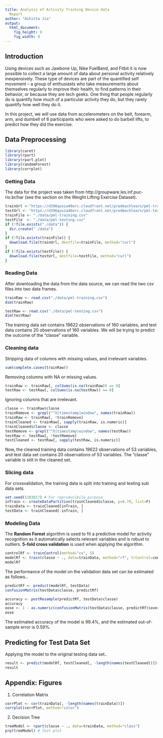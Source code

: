```yaml
---
title: Analysis of Activity Tracking Device data
  Report
author: "Ashitta Jia"
output:
  html_document:
    fig_height: 9
    fig_width: 9
---
```


## Introduction  
Using devices such as Jawbone Up, Nike FuelBand, and Fitbit it is now possible to collect a large amount of data about personal activity relatively inexpensively. These type of devices are part of the quantified self movement – a group of enthusiasts who take measurements about themselves regularly to improve their health, to find patterns in their behavior, or because they are tech geeks. One thing that people regularly do is quantify how much of a particular activity they do, but they rarely quantify how well they do it.  

In this project, we will use data from accelerometers on the belt, forearm, arm, and dumbell of 6 participants who were asked to do barbell lifts,  to predict how they did the exercise.  

## Data Preprocessing  
```r
library(caret)
library(rpart)
library(rpart.plot)
library(randomForest)
library(corrplot)
```
### Getting Data
The data for the project was taken from http://groupware.les.inf.puc-rio.br/har (see the section on the Weight Lifting Exercise Dataset). 

```r
trainUrl <-"https://d396qusza40orc.cloudfront.net/predmachlearn/pml-training.csv"
testUrl <- "https://d396qusza40orc.cloudfront.net/predmachlearn/pml-testing.csv"
trainFile <- "./data/pml-training.csv"
testFile  <- "./data/pml-testing.csv"
if (!file.exists("./data")) {
  dir.create("./data")
}
if (!file.exists(trainFile)) {
  download.file(trainUrl, destfile=trainFile, method="curl")
}
if (!file.exists(testFile)) {
  download.file(testUrl, destfile=testFile, method="curl")
}
```  
### Reading Data
After downloading the data from the data source, we can read the two csv files into two data frames.  
```r
trainRaw <- read.csv("./data/pml-training.csv")
dim(trainRaw)

testRaw <- read.csv("./data/pml-testing.csv")
dim(testRaw)
```
The training data set contains 19622 observations of 160 variables, and test data  contains 20 observations of 160 variables. We will be trying to predict the outcome of the "classe" variable.

### Cleaning data
Stripping data of columns with missing values, and irrelevant variables.
```r
sum(complete.cases(trainRaw))
```
Removing columns with NA or missing values.
```r
trainRaw <- trainRaw[, colSums(is.na(trainRaw)) == 0] 
testRaw <- testRaw[, colSums(is.na(testRaw)) == 0] 
```  
Ignoring columns that are irrelevant.
```r
classe <- trainRaw$classe
trainRemove <- grepl("^X|timestamp|window", names(trainRaw))
trainRaw <- trainRaw[, !trainRemove]
trainCleaned <- trainRaw[, sapply(trainRaw, is.numeric)]
trainCleaned$classe <- classe
testRemove <- grepl("^X|timestamp|window", names(testRaw))
testRaw <- testRaw[, !testRemove]
testCleaned <- testRaw[, sapply(testRaw, is.numeric)]
```
Now, the cleaned training data contains 19622 observations of 53 variables, and  test data set contains 20 observations of 53 variables. The "classe" variable is still in the cleaned set.

### Slicing data
For crossvalidation, the training data is split into training and testing sub data sets. 
```r
set.seed(1303017) # For reproducibile purpose
inTrain <- createDataPartition(trainCleaned$classe, p=0.70, list=F)
trainData <- trainCleaned[inTrain, ]
testData <- trainCleaned[-inTrain, ]
```

### Modeling Data
The **Random Forest** algorithm is used to fit a predictive model for activity recognition as it automatically selects relevant variables and is robust to outliers. **5-fold cross validation** is used when applying the algorithm.  
```r
controlRf <- trainControl(method="cv", 5)
modelRf <- train(classe ~ ., data=trainData, method="rf", trControl=controlRf, ntree=250)
modelRf
```
The performance of the model on the validation data set can be estimated as follows..
```r
predictRf <- predict(modelRf, testData)
confusionMatrix(testData$classe, predictRf)
```
```r
accuracy <- postResample(predictRf, testData$classe)
accuracy
oose <- 1 - as.numeric(confusionMatrix(testData$classe, predictRf)$overall[1])
oose
```
The estimated accuracy of the model is 99.4%, and the estimated out-of-sample error is 0.59%.

## Predicting for Test Data Set
Applying the model to the original testing data set.. 
```r
result <- predict(modelRf, testCleaned[, -length(names(testCleaned))])
result
```  

## Appendix: Figures
1. Correlation Matrix   
```r
corrPlot <- cor(trainData[, -length(names(trainData))])
corrplot(corrPlot, method="color")
```
2. Decision Tree 
```r
treeModel <- rpart(classe ~ ., data=trainData, method="class")
prp(treeModel) # fast plot
```